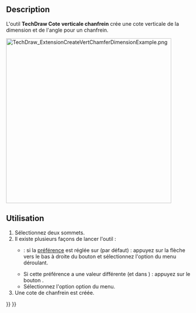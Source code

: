 <languages/>

{{Docnav/fr
|[[TechDraw_ExtensionCreateHorizChamferDimension/fr|Cote horizontale chanfrein]]
|[[TechDraw_Balloon/fr|Infobulle]]
|[[TechDraw_Workbench/fr|Atelier TechDraw]]
|IconL=TechDraw_ExtensionCreateHorizChamferDimension.svg
|IconR=TechDraw_Balloon.svg
|IconC=Workbench_TechDraw.svg
}}

{{GuiCommand/fr
|Name=TechDraw ExtensionCreateVertChamferDimension
|Name/fr=TechDraw Cote verticale chanfrein
|MenuLocation=TechDraw → Extensions : cotes → Cote verticale et d'angle de chanfrein
|Workbenches=[[TechDraw_Workbench/fr|TechDraw]]
|Shortcut=
|Version=0.20
|SeeAlso=[[TechDraw_ExtensionCreateHorizChamferDimension/fr|TechDraw Cote horizontale chanfrein]]
}}

==Description==

L'outil '''TechDraw Cote verticale chanfrein''' crée une cote verticale de la dimension et de l'angle pour un chanfrein.

[[Image:TechDraw_ExtensionCreateVertChamferDimensionExample.png|450px]]
{{Caption|A droite, la cote créée}}

<span id="Usage"></span>
==Utilisation==

# Sélectionnez deux sommets.
# Il existe plusieurs façons de lancer l'outil :
#* {{Version/fr|1.0}} : si la [[TechDraw_Preferences/fr#Cotes|préférence]] {{MenuCommand|Outils de cotation}} est réglée sur {{Value|Outil unique}} (par défaut) : appuyez sur la flèche vers le bas à droite du bouton {{Button|[[Image:TechDraw_Dimension.svg||x16px]][[Image:Toolbar_flyout_arrow.svg|x16px]]}} et sélectionnez l'option {{MenuCommand|[[Image:TechDraw_ExtensionCreateHorizChainDimension.svg|16px]] Cotes horizontales}} du menu déroulant.
#* Si cette préférence a une valeur différente (et dans {{VersionMinus/fr|0.21}}) : appuyez sur le bouton {{Button|[[Image:TechDraw_ExtensionCreateVertChamferDimension.svg|16px]] [[TechDraw_ExtensionCreateVertChamferDimension/fr|Cote verticale et d'angle de chanfrein]]}}.
#* Sélectionnez l'option {{MenuCommand|TechDraw → Extensions : cotes → [[Image:TechDraw_ExtensionCreateVertChamferDimension.svg|16px]] Cote verticale et d'angle de chanfrein}} option du menu.
# Une cote de chanfrein est créée.


{{Docnav/fr
|[[TechDraw_ExtensionCreateHorizChamferDimension/fr|Cote horizontale chanfrein]]
|[[TechDraw_Balloon/fr|Infobulle]]
|[[TechDraw_Workbench/fr|Atelier TechDraw]]
|IconL=TechDraw_ExtensionCreateHorizChamferDimension.svg
|IconR=TechDraw_Balloon.svg
|IconC=Workbench_TechDraw.svg
}}

{{TechDraw_Tools_navi{{#translation:}}}}
{{Userdocnavi{{#translation:}}}}